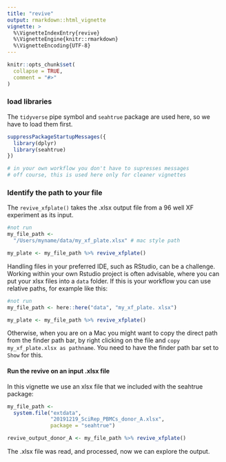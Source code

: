 ```yaml
---
title: "revive"
output: rmarkdown::html_vignette
vignette: >
  %\VignetteIndexEntry{revive}
  %\VignetteEngine{knitr::rmarkdown}
  %\VignetteEncoding{UTF-8}
---
```


```r
knitr::opts_chunk$set(
  collapse = TRUE,
  comment = "#>"
)
```


### load libraries

The `tidyverse` pipe symbol and `seahtrue` package are used here, so we have to load them first.

```r
suppressPackageStartupMessages({
  library(dplyr)
  library(seahtrue)
})

# in your own workflow you don't have to supresses messages 
# off course, this is used here only for cleaner vignettes


```

### Identify the path to your file

The `revive_xfplate()` takes the .xlsx output file from a 96 well XF experiment as its input.

```r
#not run
my_file_path <- 
  "/Users/myname/data/my_xf_plate.xlsx" # mac style path

my_plate <- my_file_path %>% revive_xfplate()

```

Handling files in your preferred IDE, such as RStudio, can be a challenge. Working within your own Rstudio project is often advisable, where you can put your xlsx files into a `data` folder. If this is your workflow you can use relative paths, for example like this:

```r
#not run
my_file_path <- here::here("data", "my_xf_plate. xlsx")

my_plate <- my_file_path %>% revive_xfplate()

```

Otherwise, when you are on a Mac you might want to copy the direct path from the finder path bar, by right clicking on the file and `copy my_xf_plate.xlsx as pathname`. You need to have the finder path bar set to `Show` for this. 

#### Run the revive on an input .xlsx file

In this vignette we use an xlsx file that we included with the seahtrue package:

```r
my_file_path <- 
  system.file("extdata", 
              "20191219_SciRep_PBMCs_donor_A.xlsx", 
              package = "seahtrue")

revive_output_donor_A <- my_file_path %>% revive_xfplate()

```

The .xlsx file was read, and processed, now we can explore the output.